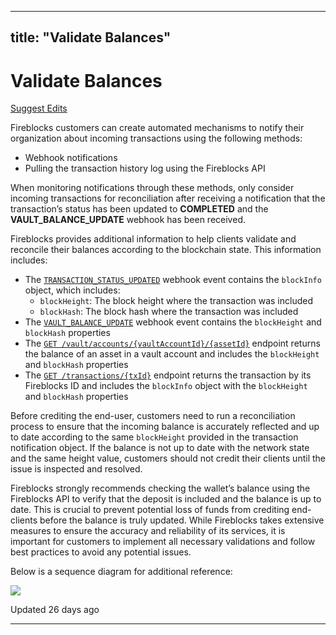 ---
  title: "Validate Balances"
  ---
  
  # Validate Balances

[Suggest Edits](/edit/validate-balances)

Fireblocks customers can create automated mechanisms to notify their organization about incoming transactions using the following methods:

*   Webhook notifications
*   Pulling the transaction history log using the Fireblocks API

When monitoring notifications through these methods, only consider incoming transactions for reconciliation after receiving a notification that the transaction’s status has been updated to **COMPLETED** and the **VAULT\_BALANCE\_UPDATE** webhook has been received.

Fireblocks provides additional information to help clients validate and reconcile their balances according to the blockchain state. This information includes:

*   The [`TRANSACTION_STATUS_UPDATED`](/reference/transaction-webhooks#transaction-status-updated) webhook event contains the `blockInfo` object, which includes:
    *   `blockHeight`: The block height where the transaction was included
    *   `blockHash`: The block hash where the transaction was included
*   The [`VAULT_BALANCE_UPDATE`](/reference/vault-webhooks#vault-asset-balance-updated) webhook event contains the `blockHeight` and `blockHash` properties
*   The [`GET /vault/accounts/{vaultAccountId}/{assetId}`](/reference/getvaultaccountasset) endpoint returns the balance of an asset in a vault account and includes the `blockHeight` and `blockHash` properties
*   The [`GET /transactions/{txId}`](/reference/gettransaction) endpoint returns the transaction by its Fireblocks ID and includes the `blockInfo` object with the `blockHeight` and `blockHash` properties

Before crediting the end-user, customers need to run a reconciliation process to ensure that the incoming balance is accurately reflected and up to date according to the same `blockHeight` provided in the transaction notification object. If the balance is not up to date with the network state and the same height value, customers should not credit their clients until the issue is inspected and resolved.

Fireblocks strongly recommends checking the wallet’s balance using the Fireblocks API to verify that the deposit is included and the balance is up to date. This is crucial to prevent potential loss of funds from crediting end-clients before the balance is truly updated. While Fireblocks takes extensive measures to ensure the accuracy and reliability of its services, it is important for customers to implement all necessary validations and follow best practices to avoid any potential issues.

Below is a sequence diagram for additional reference:

![](https://files.readme.io/24e39d7-validate_balance.png)

Updated 26 days ago

* * *